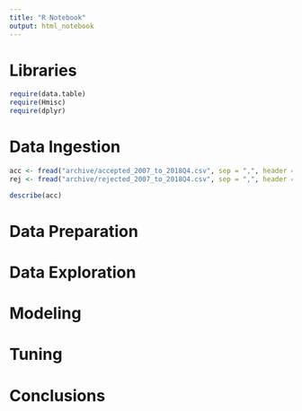 ```yaml
---
title: "R Notebook"
output: html_notebook
---
```



# Libraries

```r
require(data.table)
require(Hmisc)
require(dplyr)
```

# Data Ingestion

```r
acc <- fread("archive/accepted_2007_to_2018Q4.csv", sep = ",", header = T)
rej <- fread("archive/rejected_2007_to_2018Q4.csv", sep = ",", header = T)
```

```r
describe(acc)
```

# Data Preparation



# Data Exploration



# Modeling



# Tuning



# Conclusions